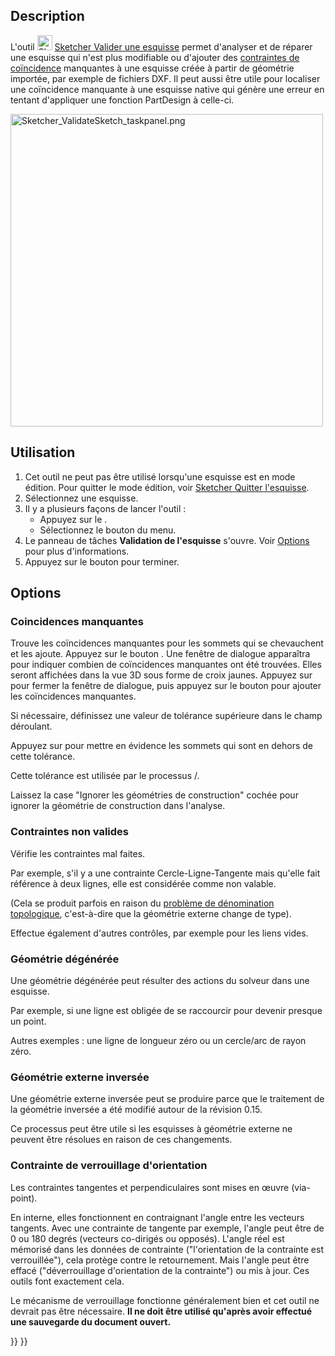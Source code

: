 <languages/>

{{Docnav/fr
|[[Sketcher_ReorientSketch/fr|Réorienter une esquisse]]
|[[Sketcher_MergeSketches/fr|Fusionner des esquisses]]
|[[Sketcher_Workbench/fr|Atelier Sketcher]]
|IconL=Sketcher_ReorientSketch.svg
|IconR=Sketcher MergeSketch.svg‎
|IconC=Workbench_Sketcher.svg
}}

{{GuiCommand/fr
|Name=Sketcher ValidateSketch
|Name/fr=Sketcher Valider une esquisse
|MenuLocation=Esquisse → Valider une esquisse...
|Workbenches=[[Sketcher_Workbench/fr|Sketcher]], [[PartDesign_Workbench/fr|PartDesign]]
|SeeAlso=[[Sketcher_ConstrainCoincident/fr|Sketcher Contrainte de coïncidence]]
}}

==Description==

L'outil [[Image:Sketcher_ValidateSketch.svg|24px]] [[Sketcher_ValidateSketch/fr|Sketcher Valider une esquisse]] permet d'analyser et de réparer une esquisse qui n'est plus modifiable ou d'ajouter des [[Sketcher_ConstrainCoincident/fr|contraintes de coïncidence]] manquantes à une esquisse créée à partir de géométrie importée, par exemple de fichiers DXF. Il peut aussi être utile pour localiser une coïncidence manquante à une esquisse native qui génère une erreur en tentant d'appliquer une fonction PartDesign à celle-ci.

[[File:Sketcher_ValidateSketch_taskpanel.png|x500px]]
{{Caption|Le panneau des tâches Validation de l'esquisse}}

<span id="Usage"></span>
==Utilisation==

# Cet outil ne peut pas être utilisé lorsqu'une esquisse est en mode édition. Pour quitter le mode édition, voir [[Sketcher_LeaveSketch/fr|Sketcher Quitter l'esquisse]].
# Sélectionnez une esquisse.
# Il y a plusieurs façons de lancer l'outil :
#* Appuyez sur le {{Button|[[Image:Sketcher_ValidateSketch.svg|16px]] [[Sketcher_ValidateSketch/fr|Valider l'esquisse...]]}}.
#* Sélectionnez le bouton {{MenuCommand|Esquisse → [[Image:Sketcher_ValidateSketch.svg|16px]] Valider l'esquisse...}} du menu.
# Le panneau de tâches '''Validation de l'esquisse''' s'ouvre. Voir [[#Options|Options]] pour plus d'informations.
# Appuyez sur le bouton {{Button|Fermer}} pour terminer.

==Options==

<span id="Missing_Coincidences"></span>
===Coincidences manquantes===

Trouve les coïncidences manquantes pour les sommets qui se chevauchent et les ajoute. Appuyez sur le bouton {{Button|Rechercher}}. Une fenêtre de dialogue apparaîtra pour indiquer combien de coïncidences manquantes ont été trouvées. Elles seront affichées dans la vue 3D sous forme de croix jaunes. Appuyez sur {{Button|OK}} pour fermer la fenêtre de dialogue, puis appuyez sur le bouton {{Button|Réparer}} pour ajouter les coïncidences manquantes.

<div class="mw-translate-fuzzy">
Si nécessaire, définissez une valeur de tolérance supérieure dans le champ déroulant.
</div>

Appuyez sur {{Button|Surligner les sommets posant problème}} pour mettre en évidence les sommets qui sont en dehors de cette tolérance.

Cette tolérance est utilisée par le processus {{Button|Rechercher}}/{{Button|Réparer}}.

Laissez la case "Ignorer les géométries de construction" cochée pour ignorer la géométrie de construction dans l'analyse.

<span id="Invalid_Constraints"></span>
===Contraintes non valides===

Vérifie les contraintes mal faites.

Par exemple, s'il y a une contrainte Cercle-Ligne-Tangente mais qu'elle fait référence à deux lignes, elle est considérée comme non valable.

(Cela se produit parfois en raison du [[Topological_naming_problem/fr|problème de dénomination topologique]], c'est-à-dire que la géométrie externe change de type).

Effectue également d'autres contrôles, par exemple pour les liens vides.

<span id="Degenerated_Geometry"></span>
===Géométrie dégénérée===

Une géométrie dégénérée peut résulter des actions du solveur dans une esquisse.

Par exemple, si une ligne est obligée de se raccourcir pour devenir presque un point.

Autres exemples : une ligne de longueur zéro ou un cercle/arc de rayon zéro.

<span id="Reversed_External_Geometry"></span>
===Géométrie externe inversée===

Une géométrie externe inversée peut se produire parce que le traitement de la géométrie inversée a été modifié autour de la révision 0.15.

Ce processus peut être utile si les esquisses à géométrie externe ne peuvent être résolues en raison de ces changements.

<span id="Constraint_Orientation_Locking"></span>
===Contrainte de verrouillage d'orientation===

Les contraintes tangentes et perpendiculaires sont mises en œuvre (via-point).

En interne, elles fonctionnent en contraignant l'angle entre les vecteurs tangents. Avec une contrainte de tangente par exemple, l'angle peut être de 0 ou 180 degrés (vecteurs co-dirigés ou opposés). L'angle réel est mémorisé dans les données de contrainte ("l'orientation de la contrainte est verrouillée"), cela protège contre le retournement. Mais l'angle peut être effacé ("déverrouillage d'orientation de la contrainte") ou mis à jour. Ces outils font exactement cela. 

Le mécanisme de verrouillage fonctionne généralement bien et cet outil ne devrait pas être nécessaire. '''Il ne doit être utilisé qu'après avoir effectué une sauvegarde du document ouvert.'''


{{Docnav/fr
|[[Sketcher_ReorientSketch/fr|Réorienter une esquisse]]
|[[Sketcher_MergeSketches/fr|Fusionner des esquisses]]
|[[Sketcher_Workbench/fr|Atelier Sketcher]]
|IconL=Sketcher_ReorientSketch.svg
|IconR=Sketcher MergeSketch.svg‎
|IconC=Workbench_Sketcher.svg
}}

{{Sketcher_Tools_navi{{#translation:}}}}
{{Userdocnavi{{#translation:}}}}